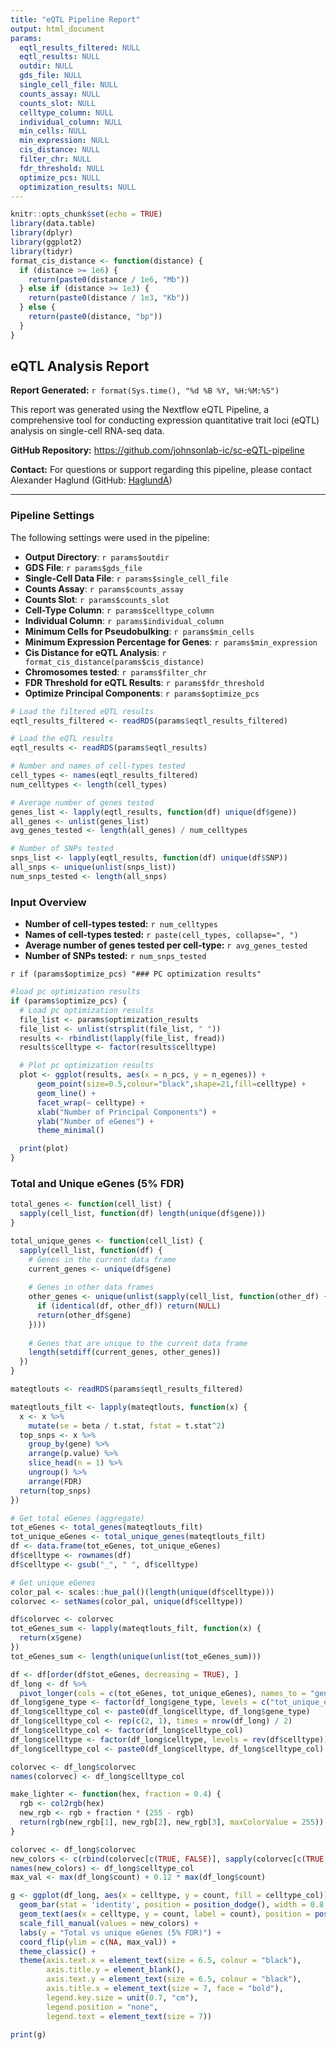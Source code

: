 ```yaml
---
title: "eQTL Pipeline Report"
output: html_document
params:
  eqtl_results_filtered: NULL
  eqtl_results: NULL
  outdir: NULL
  gds_file: NULL
  single_cell_file: NULL
  counts_assay: NULL
  counts_slot: NULL
  celltype_column: NULL
  individual_column: NULL
  min_cells: NULL
  min_expression: NULL
  cis_distance: NULL
  filter_chr: NULL
  fdr_threshold: NULL
  optimize_pcs: NULL
  optimization_results: NULL
---
```


```r
knitr::opts_chunk$set(echo = TRUE)
library(data.table)
library(dplyr)
library(ggplot2)
library(tidyr)
format_cis_distance <- function(distance) {
  if (distance >= 1e6) {
    return(paste0(distance / 1e6, "Mb"))
  } else if (distance >= 1e3) {
    return(paste0(distance / 1e3, "Kb"))
  } else {
    return(paste0(distance, "bp"))
  }
}
```

## eQTL Analysis Report

**Report Generated:** `r format(Sys.time(), "%d %B %Y, %H:%M:%S")`

This report was generated using the Nextflow eQTL Pipeline, a comprehensive tool for conducting expression quantitative trait loci (eQTL) analysis on single-cell RNA-seq data.

**GitHub Repository:** [https://github.com/johnsonlab-ic/sc-eQTL-pipeline](https://github.com/johnsonlab-ic/sc-eQTL-pipeline)

**Contact:** For questions or support regarding this pipeline, please contact Alexander Haglund (GitHub: [HaglundA](https://github.com/HaglundA))

---

### Pipeline Settings

The following settings were used in the pipeline:

- **Output Directory**: `r params$outdir`
- **GDS File**: `r params$gds_file`
- **Single-Cell Data File**: `r params$single_cell_file`
- **Counts Assay**: `r params$counts_assay`
- **Counts Slot**: `r params$counts_slot`
- **Cell-Type Column**: `r params$celltype_column`
- **Individual Column**: `r params$individual_column`
- **Minimum Cells for Pseudobulking**: `r params$min_cells`
- **Minimum Expression Percentage for Genes**: `r params$min_expression`
- **Cis Distance for eQTL Analysis**: `r format_cis_distance(params$cis_distance)`
- **Chromosomes tested**: `r params$filter_chr`
- **FDR Threshold for eQTL Results**: `r params$fdr_threshold`
- **Optimize Principal Components**: `r params$optimize_pcs`

```r
# Load the filtered eQTL results
eqtl_results_filtered <- readRDS(params$eqtl_results_filtered)

# Load the eQTL results
eqtl_results <- readRDS(params$eqtl_results)

# Number and names of cell-types tested
cell_types <- names(eqtl_results_filtered)
num_celltypes <- length(cell_types)

# Average number of genes tested
genes_list <- lapply(eqtl_results, function(df) unique(df$gene))
all_genes <- unlist(genes_list)
avg_genes_tested <- length(all_genes) / num_celltypes

# Number of SNPs tested
snps_list <- lapply(eqtl_results, function(df) unique(df$SNP))
all_snps <- unique(unlist(snps_list))
num_snps_tested <- length(all_snps)
```

### Input Overview

- **Number of cell-types tested:** `r num_celltypes`
- **Names of cell-types tested:** `r paste(cell_types, collapse=", ")`
- **Average number of genes tested per cell-type:** `r avg_genes_tested`
- **Number of SNPs tested:** `r num_snps_tested`

`r if (params$optimize_pcs) "### PC optimization results"`
```r
#load pc optimization results
if (params$optimize_pcs) {
  # Load pc optimization results
  file_list <- params$optimization_results
  file_list <- unlist(strsplit(file_list, " "))
  results <- rbindlist(lapply(file_list, fread))
  results$celltype <- factor(results$celltype)

  # Plot pc optimization results
  plot <- ggplot(results, aes(x = n_pcs, y = n_egenes)) +
      geom_point(size=0.5,colour="black",shape=21,fill=celltype) +
      geom_line() +
      facet_wrap(~ celltype) +
      xlab("Number of Principal Components") +
      ylab("Number of eGenes") +
      theme_minimal()

  print(plot)
}
```


### Total and Unique eGenes (5% FDR)

```r
total_genes <- function(cell_list) {
  sapply(cell_list, function(df) length(unique(df$gene)))
}

total_unique_genes <- function(cell_list) {
  sapply(cell_list, function(df) {
    # Genes in the current data frame
    current_genes <- unique(df$gene)
    
    # Genes in other data frames
    other_genes <- unique(unlist(sapply(cell_list, function(other_df) {
      if (identical(df, other_df)) return(NULL)
      return(other_df$gene)
    })))
    
    # Genes that are unique to the current data frame
    length(setdiff(current_genes, other_genes))
  })
}

mateqtlouts <- readRDS(params$eqtl_results_filtered)

mateqtlouts_filt <- lapply(mateqtlouts, function(x) {
  x <- x %>% 
    mutate(se = beta / t.stat, fstat = t.stat^2) 
  top_snps <- x %>%
    group_by(gene) %>%
    arrange(p.value) %>%
    slice_head(n = 1) %>%
    ungroup() %>%
    arrange(FDR)
  return(top_snps)
})

# Get total eGenes (aggregate)
tot_eGenes <- total_genes(mateqtlouts_filt)
tot_unique_eGenes <- total_unique_genes(mateqtlouts_filt)
df <- data.frame(tot_eGenes, tot_unique_eGenes)
df$celltype <- rownames(df)
df$celltype <- gsub("_", " ", df$celltype)

# Get unique eGenes 
color_pal <- scales::hue_pal()(length(unique(df$celltype)))
colorvec <- setNames(color_pal, unique(df$celltype))

df$colorvec <- colorvec
tot_eGenes_sum <- lapply(mateqtlouts_filt, function(x) {
  return(x$gene)
})
tot_eGenes_sum <- length(unique(unlist(tot_eGenes_sum)))

df <- df[order(df$tot_eGenes, decreasing = TRUE), ]
df_long <- df %>%
  pivot_longer(cols = c(tot_eGenes, tot_unique_eGenes), names_to = "gene_type", values_to = "count")
df_long$gene_type <- factor(df_long$gene_type, levels = c("tot_unique_eGenes", "tot_eGenes"))
df_long$celltype_col <- paste0(df_long$celltype, df_long$gene_type)
df_long$celltype_col <- rep(c(2, 1), times = nrow(df_long) / 2)
df_long$celltype_col <- factor(df_long$celltype_col)
df_long$celltype <- factor(df_long$celltype, levels = rev(df$celltype))
df_long$celltype_col <- paste0(df_long$celltype, df_long$celltype_col)

colorvec <- df_long$colorvec
names(colorvec) <- df_long$celltype_col

make_lighter <- function(hex, fraction = 0.4) {
  rgb <- col2rgb(hex)
  new_rgb <- rgb + fraction * (255 - rgb)
  return(rgb(new_rgb[1], new_rgb[2], new_rgb[3], maxColorValue = 255))
}

colorvec <- df_long$colorvec
new_colors <- c(rbind(colorvec[c(TRUE, FALSE)], sapply(colorvec[c(TRUE, FALSE)], make_lighter)))
names(new_colors) <- df_long$celltype_col
max_val <- max(df_long$count) + 0.12 * max(df_long$count) 

g <- ggplot(df_long, aes(x = celltype, y = count, fill = celltype_col)) +
  geom_bar(stat = 'identity', position = position_dodge(), width = 0.8, colour = "black") +
  geom_text(aes(x = celltype, y = count, label = count), position = position_dodge(width = 0.9), hjust = -0.2, size = 6 / .pt) +
  scale_fill_manual(values = new_colors) +
  labs(y = "Total vs unique eGenes (5% FDR)") +
  coord_flip(ylim = c(NA, max_val)) +
  theme_classic() +
  theme(axis.text.x = element_text(size = 6.5, colour = "black"),
        axis.title.y = element_blank(),
        axis.text.y = element_text(size = 6.5, colour = "black"),
        axis.title.x = element_text(size = 7, face = "bold"),
        legend.key.size = unit(0.7, "cm"),
        legend.position = "none",
        legend.text = element_text(size = 7))

print(g)
```
